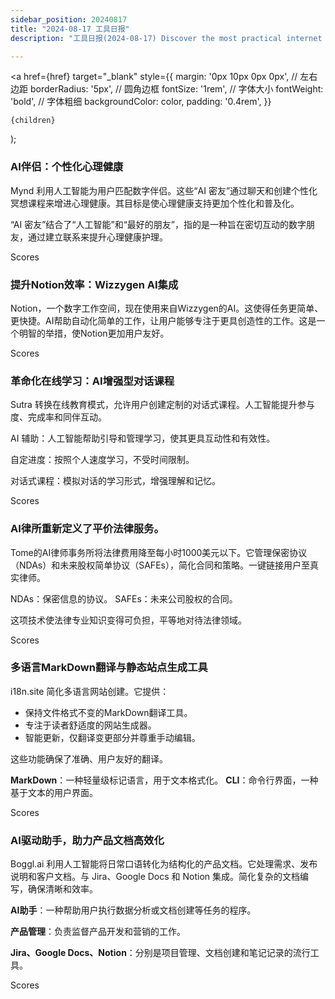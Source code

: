 ```yaml
---
sidebar_position: 20240817
title: "2024-08-17 工具日报"
description: "工具日报(2024-08-17) Discover the most practical internet software, AI tools, and products of 2024 through the Tools Daily!"

---
```



  <a
    href={href}
    target="_blank"
    style={{
      margin: '0px 10px 0px 0px', // 左右边距
      borderRadius: '5px', // 圆角边框
      fontSize: '1rem', // 字体大小
      fontWeight: 'bold', // 字体粗细
      backgroundColor: color,
      padding: '0.4rem',
    }}
  >
    {children}
  </a>
);

### AI伴侣：个性化心理健康

Mynd 利用人工智能为用户匹配数字伴侣。这些“AI 密友”通过聊天和创建个性化冥想课程来增进心理健康。其目标是使心理健康支持更加个性化和普及化。

“AI 密友”结合了“人工智能”和“最好的朋友”，指的是一种旨在密切互动的数字朋友，通过建立联系来提升心理健康护理。

<Link href="/news/2024/08/17/AI-Companion-for-Personalized-Mental-Wellness" color="#B0C4DE">Scores</Link>

### 提升Notion效率：Wizzygen AI集成

Notion，一个数字工作空间，现在使用来自Wizzygen的AI。这使得任务更简单、更快捷。AI帮助自动化简单的工作，让用户能够专注于更具创造性的工作。这是一个明智的举措，使Notion更加用户友好。

<Link href="/news/2024/08/17/Enhancing-Notions-Efficiency-with-Wizzygen-AI-Integration" color="#B0C4DE">Scores</Link>

### 革命化在线学习：AI增强型对话课程

Sutra 转换在线教育模式，允许用户创建定制的对话式课程。人工智能提升参与度、完成率和同伴互动。

AI 辅助：人工智能帮助引导和管理学习，使其更具互动性和有效性。

自定进度：按照个人速度学习，不受时间限制。

对话式课程：模拟对话的学习形式，增强理解和记忆。

<Link href="/news/2024/08/17/Revolutionizing-Online-Learning-with-AIEnhanced-Conversation" color="#B0C4DE">Scores</Link>

### AI律所重新定义了平价法律服务。

Tome的AI律师事务所将法律费用降至每小时1000美元以下。它管理保密协议（NDAs）和未来股权简单协议（SAFEs），简化合同和策略。一键链接用户至真实律师。

NDAs：保密信息的协议。
SAFEs：未来公司股权的合同。

这项技术使法律专业知识变得可负担，平等地对待法律领域。

<Link href="/news/2024/08/17/AI-Law-Firm-Redefines-Affordable-Legal-Services" color="#B0C4DE">Scores</Link>

### 多语言MarkDown翻译与静态站点生成工具

i18n.site 简化多语言网站创建。它提供：

- 保持文件格式不变的MarkDown翻译工具。
- 专注于读者舒适度的网站生成器。
- 智能更新，仅翻译变更部分并尊重手动编辑。

这些功能确保了准确、用户友好的翻译。

**MarkDown**：一种轻量级标记语言，用于文本格式化。
**CLI**：命令行界面，一种基于文本的用户界面。

<Link href="/news/2024/08/17/Multilingual-MarkDown-Translation-and-Static-Site-Generation" color="#B0C4DE">Scores</Link>

### AI驱动助手，助力产品文档高效化

Boggl.ai 利用人工智能将日常口语转化为结构化的产品文档。它处理需求、发布说明和客户文档。与 Jira、Google Docs 和 Notion 集成。简化复杂的文档编写，确保清晰和效率。

**AI助手**：一种帮助用户执行数据分析或文档创建等任务的程序。

**产品管理**：负责监督产品开发和营销的工作。

**Jira、Google Docs、Notion**：分别是项目管理、文档创建和笔记记录的流行工具。

<Link href="/news/2024/08/17/AIPowered-Assistant-for-Streamlined-Product-Documentation" color="#B0C4DE">Scores</Link>

